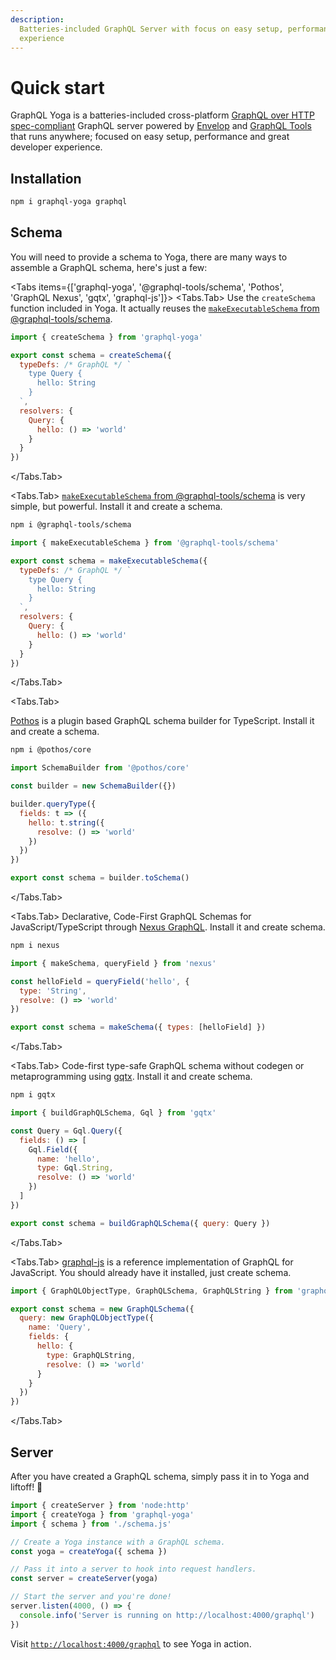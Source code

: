 ```yaml
---
description:
  Batteries-included GraphQL Server with focus on easy setup, performance & great developer
  experience
---
```



# Quick start

GraphQL Yoga is a batteries-included cross-platform
[GraphQL over HTTP spec-compliant](https://github.com/enisdenjo/graphql-http/tree/master/implementations/graphql-yoga)
GraphQL server powered by [Envelop](https://envelop.dev) and
[GraphQL Tools](https://graphql-tools.com) that runs anywhere; focused on easy setup, performance
and great developer experience.

## Installation

```sh npm2yarn
npm i graphql-yoga graphql
```

## Schema

You will need to provide a schema to Yoga, there are many ways to assemble a GraphQL schema, here's
just a few:

<Tabs items={['graphql-yoga', '@graphql-tools/schema', 'Pothos', 'GraphQL Nexus', 'gqtx', 'graphql-js']}>
  <Tabs.Tab>
Use the `createSchema` function included in Yoga. It actually reuses the [`makeExecutableSchema` from @graphql-tools/schema](https://www.graphql-tools.com/docs/generate-schema).

```js filename="schema.js"
import { createSchema } from 'graphql-yoga'

export const schema = createSchema({
  typeDefs: /* GraphQL */ `
    type Query {
      hello: String
    }
  `,
  resolvers: {
    Query: {
      hello: () => 'world'
    }
  }
})
```

<CodegenCallout />

  </Tabs.Tab>

  <Tabs.Tab>
[`makeExecutableSchema` from @graphql-tools/schema](https://www.graphql-tools.com/docs/generate-schema) is very simple, but powerful. Install it and create a schema.

```sh npm2yarn
npm i @graphql-tools/schema
```

```js filename="schema.js"
import { makeExecutableSchema } from '@graphql-tools/schema'

export const schema = makeExecutableSchema({
  typeDefs: /* GraphQL */ `
    type Query {
      hello: String
    }
  `,
  resolvers: {
    Query: {
      hello: () => 'world'
    }
  }
})
```

<CodegenCallout />

  </Tabs.Tab>

  <Tabs.Tab>

[Pothos](https://pothos-graphql.dev) is a plugin based GraphQL schema builder for TypeScript.
Install it and create a schema.

```sh npm2yarn
npm i @pothos/core
```

```js filename="schema.js"
import SchemaBuilder from '@pothos/core'

const builder = new SchemaBuilder({})

builder.queryType({
  fields: t => ({
    hello: t.string({
      resolve: () => 'world'
    })
  })
})

export const schema = builder.toSchema()
```

  </Tabs.Tab>

  <Tabs.Tab>
Declarative, Code-First GraphQL Schemas for JavaScript/TypeScript through [Nexus GraphQL](https://nexusjs.org/). Install it and create schema.

```sh npm2yarn
npm i nexus
```

```js filename="schema.js"
import { makeSchema, queryField } from 'nexus'

const helloField = queryField('hello', {
  type: 'String',
  resolve: () => 'world'
})

export const schema = makeSchema({ types: [helloField] })
```

  </Tabs.Tab>

  <Tabs.Tab>
Code-first type-safe GraphQL schema without codegen or metaprogramming using [gqtx](https://github.com/sikanhe/gqtx). Install it and create schema.

```sh npm2yarn
npm i gqtx
```

```js filename="schema.js"
import { buildGraphQLSchema, Gql } from 'gqtx'

const Query = Gql.Query({
  fields: () => [
    Gql.Field({
      name: 'hello',
      type: Gql.String,
      resolve: () => 'world'
    })
  ]
})

export const schema = buildGraphQLSchema({ query: Query })
```

  </Tabs.Tab>

  <Tabs.Tab>
[graphql-js](https://github.com/graphql/graphql-js) is a reference implementation of GraphQL for JavaScript. You should already have it installed, just create schema.

```js filename="schema.js"
import { GraphQLObjectType, GraphQLSchema, GraphQLString } from 'graphql'

export const schema = new GraphQLSchema({
  query: new GraphQLObjectType({
    name: 'Query',
    fields: {
      hello: {
        type: GraphQLString,
        resolve: () => 'world'
      }
    }
  })
})
```

  </Tabs.Tab>
</Tabs>

## Server

After you have created a GraphQL schema, simply pass it in to Yoga and liftoff! 🚀

```js filename="server.js"
import { createServer } from 'node:http'
import { createYoga } from 'graphql-yoga'
import { schema } from './schema.js'

// Create a Yoga instance with a GraphQL schema.
const yoga = createYoga({ schema })

// Pass it into a server to hook into request handlers.
const server = createServer(yoga)

// Start the server and you're done!
server.listen(4000, () => {
  console.info('Server is running on http://localhost:4000/graphql')
})
```

Visit [`http://localhost:4000/graphql`](http://localhost:4000/graphql) to see Yoga in action.
